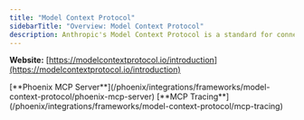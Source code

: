 ```yaml
---
title: "Model Context Protocol"
sidebarTitle: "Overview: Model Context Protocol"
description: Anthropic's Model Context Protocol is a standard for connecting AI assistants to the systems where data lives, including content repositories, business tools, and development environments.
---
```


**Website:** [https://modelcontextprotocol.io/introduction](https://modelcontextprotocol.io/introduction)

<Columns cols={2}>
  <Card img="/images/0e65210e-image.jpeg">
    [**Phoenix MCP Server**](/phoenix/integrations/frameworks/model-context-protocol/phoenix-mcp-server)
  </Card>
  <Card img="/images/b97976e8-image.jpeg">
    [**MCP Tracing**](/phoenix/integrations/frameworks/model-context-protocol/mcp-tracing)
  </Card>
</Columns>


